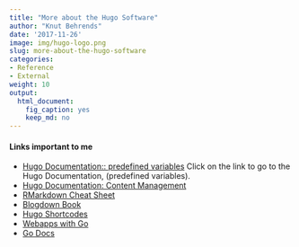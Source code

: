 ```yaml
---
title: "More about the Hugo Software"
author: "Knut Behrends"
date: '2017-11-26'
image: img/hugo-logo.png
slug: more-about-the-hugo-software
categories:
- Reference
- External
weight: 10
output:
  html_document:
    fig_caption: yes
    keep_md: no
---
```


#### Links important to me


- [Hugo Documentation:: predefined variables](https://gohugo.io/variables/page/) 
Click on the link to go to the Hugo Documentation, (predefined variables).
- [Hugo Documentation: Content Management](https://gohugo.io/content-management/) 
- [RMarkdown Cheat Sheet](https://www.rstudio.com/wp-content/uploads/2016/03/rmarkdown-cheatsheet-2.0.pdf) 
- [Blogdown Book](https://bookdown.org/yihui/blogdown/) 
- [Hugo Shortcodes](https://gohugo.io/content-management/shortcodes/) 
- [Webapps with Go](https://app.pluralsight.com/library/courses/creating-web-applications-go-update) 
- [Go Docs](https://golang.org/doc/)

